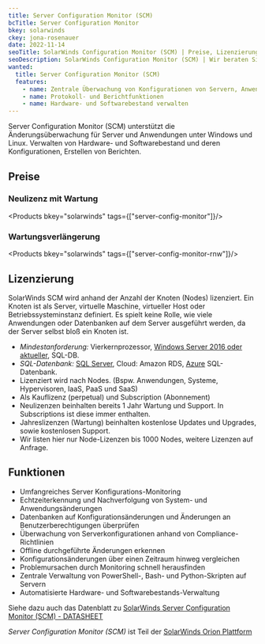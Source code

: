 ```yaml
---
title: Server Configuration Monitor (SCM)
bcTitle: Server Configuration Monitor
bkey: solarwinds
ckey: jona-rosenauer
date: 2022-11-14
seoTitle: SolarWinds Configuration Monitor (SCM) | Preise, Lizenzierung, Subscriptions
seoDescription: SolarWinds Configuration Monitor (SCM) | Wir beraten Sie individuell zu Fragen bei Lizenzierung und Kosten. Mit nur drei Klicks ein Angebot anfordern.
wanted:
  title: Server Configuration Monitor (SCM)
  features:
    - name: Zentrale Überwachung von Konfigurationen von Servern, Anwendungen und Datenbanken
    - name: Protokoll- und Berichtfunktionen
    - name: Hardware- und Softwarebestand verwalten
---
```




<Intro>

Server Configuration Monitor (SCM) unterstützt die Änderungsüberwachung für Server und Anwendungen unter Windows und Linux.
Verwalten von Hardware- und Softwarebestand und deren Konfigurationen, Erstellen von Berichten.


</Intro>

<TOC />



## Preise

### Neulizenz mit Wartung

<Products bkey="solarwinds" tags={["server-config-monitor"]}/>


### Wartungsverlängerung

<Products bkey="solarwinds" tags={["server-config-monitor-rnw"]}/>



## Lizenzierung

SolarWinds SCM wird anhand der Anzahl der Knoten (Nodes) lizenziert. Ein Knoten ist als Server,
virtuelle Maschine, virtueller Host oder Betriebssysteminstanz definiert. Es spielt keine Rolle,
wie viele Anwendungen oder Datenbanken auf dem Server ausgeführt werden, da der Server
selbst bloß ein Knoten ist.

<ArrowList>

- *Mindestanforderung:* Vierkernprozessor, [Windows Server 2016 oder aktueller](/hersteller/microsoft/windows-server/), SQL-DB.
- *SQL-Datenbank:* [SQL Server](/hersteller/microsoft/sql-server/), Cloud: Amazon RDS, [Azure](/hersteller/microsoft/azure/) SQL-Datenbank.
- Lizenziert wird nach Nodes. (Bspw. Anwendungen, Systeme, Hypervisoren, IaaS, PaaS und SaaS)
- Als Kauflizenz (perpetual) und Subscription (Abonnement)
- Neulizenzen beinhalten bereits 1 Jahr Wartung und Support. In Subscriptions ist diese immer enthalten.
- Jahreslizenzen (Wartung) beinhalten kostenlose Updates und Upgrades, sowie kostenlosen Support.
- Wir listen hier nur Node-Lizenzen bis 1000 Nodes, weitere Lizenzen auf Anfrage.

</ArrowList>


## Funktionen

<ArrowList>

- Umfangreiches Server Konfigurations-Monitoring
- Echtzeiterkennung und Nachverfolgung von System- und Anwendungsänderungen
- Datenbanken auf Konfigurationsänderungen und Änderungen an Benutzerberechtigungen überprüfen
- Überwachung von Serverkonfigurationen anhand von Compliance-Richtlinien
- Offline durchgeführte Änderungen erkennen
- Konfigurationsänderungen über einen Zeitraum hinweg vergleichen
- Problemursachen durch Monitoring schnell herausfinden
- Zentrale Verwaltung von PowerShell-, Bash- und Python-Skripten auf Servern
- Automatisierte Hardware- und Softwarebestands-Verwaltung

</ArrowList>

Siehe dazu auch das Datenblatt zu [SolarWinds Server Configuration Monitor (SCM) - DATASHEET](/hersteller/solarwinds/scm-datasheet-de.pdf)



<Info>

*Server Configuration Monitor (SCM)* ist Teil der [SolarWinds Orion Plattform](/hersteller/solarwinds/orion-platform-datasheet-de.pdf)



</Info>
